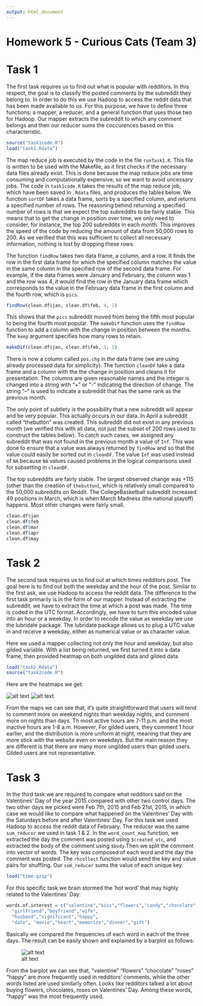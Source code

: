 ```yaml
---
output: html_document
---
```

Homework 5 - Curious Cats (Team 3)
========================================================

# Task 1

The first task requires us to find out what is popular with redditors. In this respect, the goal is to classify the posted comments by the subreddit they belong to. In order to do this we use Hadoop to access the reddit data that has been made available to us. For this purpose, we have to define three functions: a mapper, a reducer, and a general function that uses those two for Hadoop. Our mapper extracts the subreddit to which any comment belongs and then our reducer sums the coccurences based on this characteristic.

```r
source("task1code.R")
load("task1.Rdata")
```
The map reduce job is executed by the code in the file `runTask1.R`.  This file is written to be used with the Makefile, as it first checks if the necessary data files already exist.  This is done because the map reduce jobs are time consuming and computationally expensive, so we want to avoid uncessary jobs.  The code in `task1code.R` takes the results of the map reduce job, which have been saved in `.Rdata` files, and produces the tables below.  We function `sortDF` takes a data frame, sorts by a specified column, and returns a specified number of rows.  The reasoning behind returning a specified number of rows is that we expect the top subreddits to be fairly stable.  This means that to get the change in position over time, we only need to consider, for instance, the top 200 subreddits in each month.  This improves the speed of the code by reducing the amount of data from 50,000 rows to 200.  As we verified that this was sufficient to collect all necessary information, nothing is lost by dropping these rows.  

The function `findRow` takes two data frame, a column, and a row.  It finds the row in the first data frame for which the specified column matches the value in the same column in the specified row of the second data frame.  For example, if the data frames were January and February, the column was 1 and the row was 4, it would find the row in the January data frame which corresponds to the value in the February data frame in the first column and the fourth row, which is `pics`. 
```r
findRow(clean.df$jan, clean.df$feb, 4, 1)
```

This shows that the `pics` subreddit moved from being the fifth most popular to being the fourth most popular.  The `makeDif` function uses the `findRow` function to add a column with the change in position between the months.  The `keep` argument specifies how many rows to retain.
```r
makeDif(clean.df$jan, clean.df$feb, 1, 5)
```

There is now a column called `pos.chg` in the data frame (we are using already processed data for simplicity).  The function `cleanDF` take a data frame and a column with the the change in position and cleans it for presentation.  The columns are given reasonable names and the integer is changed into a string with "+" or "-" indicating the direction of change.  The string "--" is used to indicate a subreddit that has the same rank as the previous month.  

The only point of subtlety is the possibility that a new subreddit will appear and be very popular.  This actually occurs in our data.  In April a subreddit called "thebutton" was created.  This subreddit did not exist in any previous month (we verified this with all data, not just the subset of 200 rows used to construct the tables below).  To catch such cases, we assigned any subreddit that was not found in the previous month a value of `Inf`.  This was done to ensure that a value was always returned by `findRow` and so that the value could easily be sorted out in `cleanDF`.  The value `Inf` was used instead of `NA` because `NA` values caused problems in the logical comparisons used for subsetting in `cleanDF`.  

The top subreddits are fairly stable.  The largest observed change was +115 (other than the creation of `thebutton`), which is relatively small compared to the 50,000 subreddits on Reddit.  The CollegeBasketball  subreddit increased 49 positions in March, which is when March Madness (the national playoff) happens.  Most other changes were fairly small.  
```r
clean.df$jan
clean.df$feb
clean.df$mar
clean.df$apr
clean.df$may
```

# Task 2

The second task requires us to find out at which times redditors post. The goal here is to find out both the weekday and the hour of the post. Similar to the first ask, we use Hadoop to access the reddit data. The difference to the first task primarily is in the form of our mapper. Instead of extracting the subreddit, we have to extract the time at which a post was made. The time is coded in the UTC format. Accordingly, we have to turn this encoded value into an hour or a weekday. In order to recode the value as weekday we use the lubridate package. The lubridate package allows us to plug a UTC value in and receive a weekday, either as numerical value or as character value.

Here we used a mapper collecting not only the hour and weekday, but also gilded variable. With a list being returned, we first turned it into a data frame, then provided heatmap on both ungilded data and gilded data
```r
load("task2.Rdata")
source("task2code.R")
```

Here are the heatmaps we get:


![alt text](Full.png)
![alt text](Gilded.png)

From the maps we can see that, it's quite straightforward that users will tend to comment more on weekend nights than weekday nights, and comment more on nights than days. Th most active hours are 7-11 p.m. and the most inactive hours are 1-8 a.m. However, For gilded users, they comment 1 hour earlier, and the distribution is more uniform at night, meaning that they are more stick with the website even on weekdays. But the main reason they are different is that there are many more ungilded users than gilded users. Gilded users are not representative.


# Task 3
In the third task we are required to compare what redditors said on the Valentines' Day of the year 2015 compared with other two control days. The two other days we picked were Feb 7th, 2015 and Feb 21st, 2015, in which case we would like to compare what happened on the Valentines' Day with the Saturdays before and after Valentines' Day. For this task we used Hadoop to access the reddit data of February. The reducer was the same `sum_reducer` we used in task 1 & 2. In the `word_count_map` function, we extracted the day the comment was posted using `$created_utc`, and extracted the body of the comment using `$body`.Then we split the comment into vector of words. The key was composed of each word and the day the comment was posted. The `rhcollect` function would send the key and value pairs for shuffling. Our `sum_reducer` sums the value of each unique key. 
```r
load("time.gzip")
```

For this specific task we brain stormed the 'hot word' that may highly related to the Valentines' Day:
```r
words.of.interest = c("valentine","kiss","flowers","candy","chocolate","roses",
  "girlfriend","boyfriend","wife",
  "husband","significant","happy",
  "date", "movie","heart","memorize","dinner","gift")
```
Basically we compared the frequencies of each word in each of the three days. The result can be easily shown and explained by a barplot as follows:

![alt text](Task 3.png)

From the barplot we can see that, "valentine" "flowers" "chocolate" "roses" "happy" are more frequently used in redditors' comments, while the other words listed are used similarly often. Looks like redditors talked a lot about buying flowers, chocolates, roses on Valentines' Day. Among these words, "happy" was the most frequently used. 
